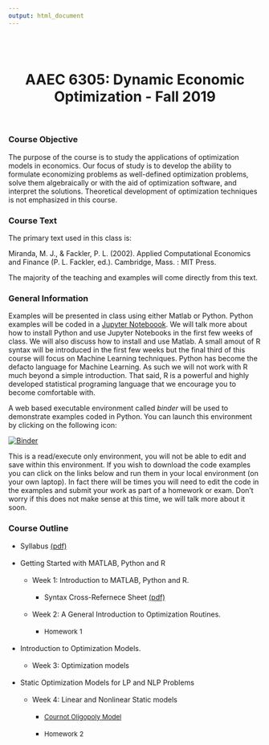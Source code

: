 ```yaml
---
output: html_document
---
```

<br>
<br>

<center>
# **AAEC 6305: Dynamic Economic Optimization** - Fall 2019  
</center>

<br>

### Course Objective

The purpose of the course is to study the applications of optimization models in economics.  Our focus of study is to develop the ability to formulate economizing problems as well-defined optimization problems, solve them algebraically or with the aid of optimization software, and interpret the solutions.  Theoretical development of optimization techniques is not emphasized in this course. 

### Course Text

The primary text used in this class is:

Miranda, M. J., & Fackler, P. L. (2002). Applied Computational Economics and Finance (P. L. Fackler, ed.). Cambridge, Mass. : MIT Press.

The majority of the teaching and examples will come directly from this text.  
  
### General Information

Examples will be presented in class using either Matlab or Python. Python examples will be coded in a [Jupyter Noteboook](https://jupyter.org/). We will talk more about how to install Python and use Jupyter Notebooks in the first few weeks of class. We will also discuss how to install and use Matlab. A small amout of R syntax will be introduced in the first few weeks but the final third of this course will focus on Machine Learning techniques. Python has become the defacto language for Machine Learning. As such we will not work with R much beyond a simple introduction. That said, R is a powerful and highly developed statistical programing language that we encourage you to become comfortable with.

A web based executable environment called *binder* will be used to demonstrate examples coded in Python. You can launch this environment by clicking on the following icon:  
  
[![Binder](https://mybinder.org/badge_logo.svg)](https://mybinder.org/v2/gh/malooney/Dynamic_Economic_Optimization_Fall2019/master?urlpath=lab)

This is a read/execute only environment, you will not be able to edit and save within this environment. If you wish to download the code examples you can click on the links below and run them in your local environment (on your own laptop). In fact there will be times you will need to edit the code in the examples and submit your work as part of a homework or exam. Don't worry if this does not make sense at this time, we will talk more about it soon.

### Course Outline

* Syllabus [(pdf)](pdf/Syllabus _AAEC6305_Fall2019.pdf)  
<br>
* Getting Started with MATLAB, Python and R  
<br>
  *  Week 1: Introduction to MATLAB, Python and R.  
<br>
      * Syntax Cross-Refernece Sheet [(pdf)](xRef/xRef_Matlab_Python_R.pdf)  
<br>
  *  Week 2: A General Introduction to Optimization Routines.  
<br>
      *  <font size="2"> Homework 1 </font>  
<br>
* Introduction to Optimization Models.  
<br>
  *  Week 3: Optimization models  
<br>
* Static Optimization Models for LP and NLP Problems  
<br>
  *  Week 4: Linear and Nonlinear Static models  
<br>
      * <a class="reference download internal" download="" href="Optim_Class_Fall2019/DEMAPP09_Cournot_oligopolist_problem.ipynb"><font size="2">Cournot Oligopoly Model</font></a>  
<br>
      *  <font size="2"> Homework 2 </font>  
<br>
<br>
<br>
<br>
<br>
<br>
<br>
<br>
<br>
<br>
<br>
